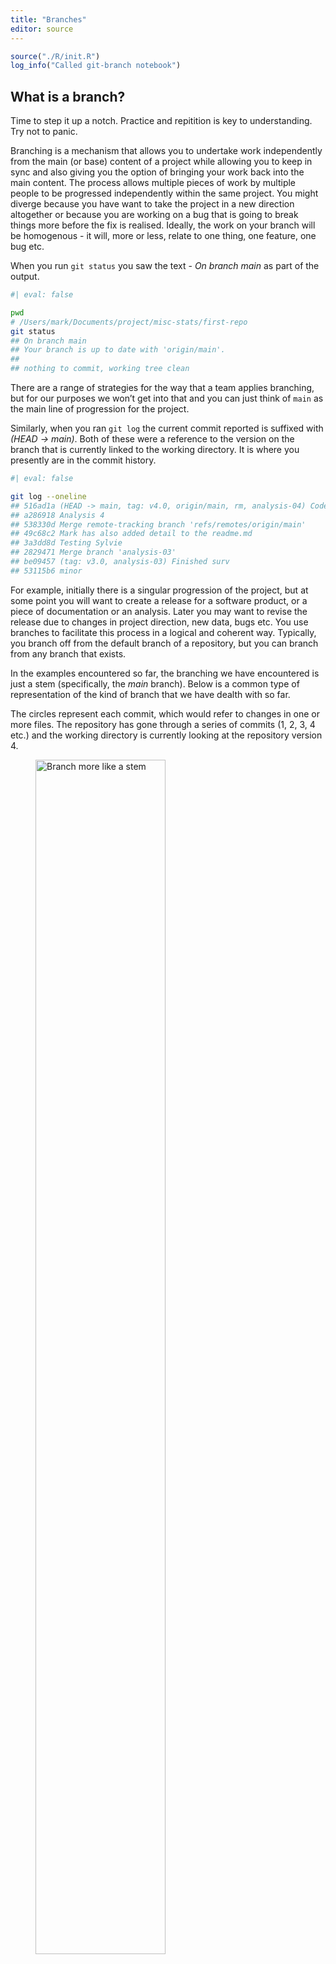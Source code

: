 ```yaml
---
title: "Branches"
editor: source
---
```



```r
source("./R/init.R")
log_info("Called git-branch notebook")
```

## What is a branch?

:::callout-warning
Time to step it up a notch.
Practice and repitition is key to understanding.
Try not to panic.
:::

Branching is a mechanism that allows you to undertake work independently from the main (or base) content of a project while allowing you to keep in sync and also giving you the option of bringing your work back into the main content.
The process allows multiple pieces of work by multiple people to be progressed independently within the same project.
You might diverge because you have want to take the project in a new direction altogether or because you are working on a bug that is going to break things more before the fix is realised.
Ideally, the work on your branch will be homogenous - it will, more or less, relate to one thing, one feature, one bug etc.

When you run `git status` you saw the text - *On branch main* as part of the output.

```bash
#| eval: false

pwd
# /Users/mark/Documents/project/misc-stats/first-repo
git status
## On branch main
## Your branch is up to date with 'origin/main'.
## 
## nothing to commit, working tree clean
```

There are a range of strategies for the way that a team applies branching, but for our purposes we won't get into that and you can just think of `main` as the main line of progression for the project.

Similarly, when you ran `git log` the current commit reported is suffixed with *(HEAD -> main)*.
Both of these were a reference to the version on the branch that is currently linked to the working directory.
It is where you presently are in the commit history.

```bash
#| eval: false

git log --oneline
## 516ad1a (HEAD -> main, tag: v4.0, origin/main, rm, analysis-04) Code review comments
## a286918 Analysis 4
## 538330d Merge remote-tracking branch 'refs/remotes/origin/main'
## 49c68c2 Mark has also added detail to the readme.md
## 3a3dd8d Testing Sylvie
## 2829471 Merge branch 'analysis-03'
## be09457 (tag: v3.0, analysis-03) Finished surv
## 53115b6 minor
```


For example, initially there is a singular progression of the project, but at some point you will want to create a release for a software product, or a piece of documentation or an analysis.
Later you may want to revise the release due to changes in project direction, new data, bugs etc.
You use branches to facilitate this process in a logical and coherent way.
Typically, you branch off from the default branch of a repository, but you can branch from any branch that exists.

In the examples encountered so far, the branching we have encountered is just a stem (specifically, the *main* branch).
Below is a common type of representation of the kind of branch that we have dealth with so far.

The circles represent each commit, which would refer to changes in one or more files.
The repository has gone through a series of commits (1, 2, 3, 4 etc.) and the working directory is currently looking at the repository version 4. 

![Branch more like a stem](../fig/branch-01.jpg){width=70%}

The arrow pointing at 4 is the current *HEAD* of the repository. 
HEAD is a special concept in git.
It answers the question "What am I currently looking at?"

## Time travel

The concepts associated with branching are easiest understood by demonstration and experimentation.

When you make a new commit to git, the branch reference is updated to point to the new commit.
When you move to a new branch, the HEAD reference is updated to point to the branch that you switched to.

Go to the @sec-resources-page resources page and save the `branching.R` file to your `first-repo` directory.

The file contains the following:

```r
#| echo: true
#| eval: false 
#| output : asis
#| code-fold : true
#| file: resources/fundamentals/branching.R
```

Run the script:

```bash
#| eval: false
Rscript branching.R
```

Imagine this was the first analysis for a project and will be sent to the clients. 
The completed work represents a milestone for the project so we stage and commit the file and then create a tag for it[^1].

```bash
git tag -a v1.0 -m "Analysis 1"
```

We continue with the work for the next deliverable completing a secondary analysis on the binary outcome `z`.
Add the following code to the end of the `branching.R` script, re-run with `Rscript branching.R` and then commit the file to the repository.

```r
message("\n\nANALYSIS OF BINARY OUTCOME (UNSTRATIFIED):\n")

lm2 <- glm(z ~ x, data = d, family = binomial)
summary(lm2)

pr <- predict(lm2, newdata = data.table(x = 0:1), type = "response", se = T)
d_fit <- data.table(
  arm = c("PBO", "ACTIVE"),
  x = 0:1,
  pr_z = pr$fit,
  pr_z_lb = pr$fit - 2 * pr$se.fit,
  pr_z_ub = pr$fit + 2 * pr$se.fit
)
```

We are not finished with our second deliverable, but at this point we realise that the initial analysis that was sent to the client was incorrect.
As you may have spotted, we should have run a stratified analysis due to the presence of a confounder.
We urgently need to re-issue the corrected analysis to the client.
Bummer.

In contrast to the minor change above, in real life we might be much further along with this next deliverable, which may be vastly more complex than what I have illustrated above.
For example, we may have introduced new files, restructured the original analysis, added functionality etc.

While we could go through the process of winding back all the changes, with revision control we do not have to because we can rewind to any point.
We'll go over one approach to this using git.
It isn't the ideal process to tackle the problem[^2] but it was chosen to highlight a few points.

### Commit

First thing to do is to check that your code is running ok and then commit any files that have not yet been committed to the repository.
Not doing so will cause you some major headaches, so best advice is to not forget to do this.

```bash
git status
git add braching.R
git commit -m "Commit of files part way through development"
```

### Rewind

We can rewind the state of our working directory to the time at which the deliverable was made.
We do this by first using `git log` to find the commit hash or we can just use the tag that we set for the release.
Using the tag is more convenient so let's do that.

```bash
git log --oneline
git checkout v1.0
## Note: switching to 'v1.0'.
## 
## You are in 'detached HEAD' state. You can look around, make experimental
## changes and commit them, and you can discard any commits you make in this
## state without impacting any branches by switching back to a branch.
## 
## If you want to create a new branch to retain commits you create, you may
## do so (now or later) by using -c with the switch command. Example:
## 
##   git switch -c <new-branch-name>
## 
## Or undo this operation with:
## 
##   git switch -
## 
## Turn off this advice by setting config variable advice.detachedHead to false
## 
## HEAD is now at a2cc6f7 Comments from code review
```

In terms of the schematic of the repository, the environment now looks like this.

![Rewind to earlier deliverable](../fig/branch-02.jpg){width=70%}

We have move the HEAD such that our working versions now point to the files that were originally delivered to the client.

:::callout-note
Don't panic overly about the warning about being in the *detached HEAD* state.

What it means is that you are no longer on a branch.
You have checked out a single commit in the history.
:::

If you look at `branching.R` you will see that the starts of the secondary analysis has disappeared.


### Fix issue

In order to fix the analysis we need to introduce the confounder as a covariate in the linear model.
Introduce the following fixes.
First to the descriptive summary:

```r
message("\nDESCRIPTIVE SUMMARY:\n")

lyt <- basic_table() %>%
  split_cols_by("arm") %>%
  split_rows_by("age") %>%
  summarize_row_groups() %>%
  analyze("y", mean, format = "xx.x")

build_table(lyt, d)
```

and then to the analysis make these corrections and finally re-run the script to confirm that it produces what we expect.

```r
lm1 <- lm(y ~ x * u, data = d)
summary(lm1)
```

Stage and then commit these changes.
We can get some insight into the state of the tree now.
Below I have added one more commit so that you can get a sense of how things are progressing.

```bash
git log --oneline --decorate --graph --all
## * 7ab12b3 (HEAD) Code review correction
## * 4cca810 Added emergency fix
## | * c82a48d (main) Started on secondary analyses
## |/
## * a2cc6f7 (tag: v1.0) Comments from code review
## * fa24778 branching.R
## * 3bdac46 Revised approach to capturing input
## * 327170a Minor edit
## * b078716 New file
## * 0cd2d52 First commit
```

The equivalent illustration would look something like this:

![Add a fix](../fig/branch-03.jpg){width=70%}

### Make permanent

Now that we have fixed the code, we want to make the change permanent.
That is, we want to formally tell git that our alternative history should be maintained.
The way to do that is to create a new branch out of the recent changes (which already look like a branch).

Arguably, it would probably have been better to do this first given that we had to make the change.
On the other hand, if we were just experimenting, then perhaps there was never any intention to make the change permanent and a new branch would not be required.

```bash
git branch fix-01
# Switch to new branch
git checkout fix-01
```

When we look at the tree we see both HEAD and the branch (note the first line text which says *HEAD, fix-01*).

```bash
git log --oneline --decorate --graph --all
## * 7ab12b3 (HEAD, fix-01) Code review correction
## * 4cca810 Added emergency fix
## | * c82a48d (main) Started on secondary analyses
## |/
## * a2cc6f7 (tag: v1.0) Comments from code review
## * fa24778 branching.R
## * 3bdac46 Revised approach to capturing input
## * 327170a Minor edit
## * b078716 New file
## * 0cd2d52 First commit
```

And now the picture is

![Looking at the HEAD of our new branch](../fig/branch-04.jpg){width=70%}

If this is the version that we re-issue to the client, we might as well tag it[^3].

```bash
git tag -a v1.1 -m "Analysis 1 (re-issue)"
```

### Switching back to the secondary

Switching back to our partially complete secondary analysis is simple:

```bash
git checkout main
```

If you look at the `branching.R` script you will be able to see the secondary analysis we started some time ago.
That is, if you look closely, you will see that the changes we just made in the `fix-01` branch have not yet been propagated to the `main` branch.
It is important that we pick up this fix.

This process is known as *merging* and it will be tackled shortly.


### Clean up

When you are done with a branch as in you have finished all the work, merged (see next) and released, you might want to remove the branch.

You can do this (**but just leave it for now**) with 

```bash
git branch -d <branch name>
```

noting that you can use a capital `-D` to force the delete irrespective of the merge status (unsafe).

## Real world branch strategies (optional)

I mentioned a few times that while the above was to demonstrate some concepts, it probably wouldn't be what you do in routine practice.
So what would you do?

One approach (the simplest) is called **trunk based development**.

![Trunk based development](../fig/commit-trunk-based.jpg){width=70%}

In this approach, developers create short-lived branches from the main branch to do their feature development work and bug fixing.
They then merge their work into the main branch.
Release branches are created from the main branch.
No commits are made on the release branches.

More information can be found [here](https://trunkbaseddevelopment.com/).
An alternative to trunk based development is [git flow](https://datasift.github.io/gitflow/IntroducingGitFlow.html).

[^1]: I am not advocating that this is how releases should be handled, it is purely an artificial example for the purposes of this text. A more appropriate way to do this would be via a **trunk based development** strategy/continuous integration whereby release branches are spawned off the main branch at the time of release.
[^2]: The start of an alternative could be `git revert --no-commit <hash>..HEAD; git commit`.
[^3]: Again, I am not saying this is the way to go about this in practice, it is just for the purposes of the example here.
